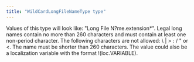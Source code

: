 ```yaml
---
title: "WildCardLongFileNameType type"
---
```


Values of this type will look like: "Long File N?me.extension*". Legal long names contain no more than 260 characters and must contain at least one non-period character. The following characters are not allowed: \ | > : / " or \<. The name must be shorter than 260 characters. The value could also be a localization variable with the format !(loc.VARIABLE).
